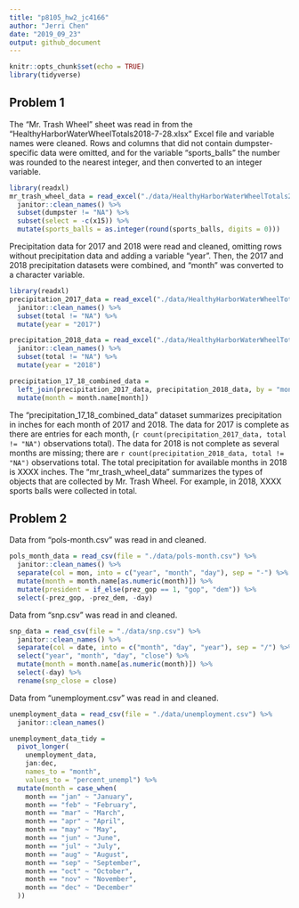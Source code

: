 ```yaml
---
title: "p8105_hw2_jc4166"
author: "Jerri Chen"
date: "2019_09_23"
output: github_document
---
```


```r
knitr::opts_chunk$set(echo = TRUE)
library(tidyverse)
```

## Problem 1

The "Mr. Trash Wheel" sheet was read in from the "HealthyHarborWaterWheelTotals2018-7-28.xlsx" Excel file and variable names were cleaned. Rows and columns that did not contain dumpster-specific data were omitted, and for the variable "sports_balls" the number was rounded to the nearest integer, and then converted to an integer variable.
```r
library(readxl)
mr_trash_wheel_data = read_excel("./data/HealthyHarborWaterWheelTotals2018-7-28.xlsx", sheet = "Mr. Trash Wheel") %>% 
  janitor::clean_names() %>%
  subset(dumpster != "NA") %>%
  subset(select = -c(x15)) %>%
  mutate(sports_balls = as.integer(round(sports_balls, digits = 0)))
```

Precipitation data for 2017 and 2018 were read and cleaned, omitting rows without precipitation data and adding a variable "year". Then, the 2017 and 2018 precipitation datasets were combined, and "month" was converted to a character variable.
```r
library(readxl)
precipitation_2017_data = read_excel("./data/HealthyHarborWaterWheelTotals2018-7-28.xlsx", sheet = "2017 Precipitation", range = "A2:B14") %>% 
  janitor::clean_names() %>%
  subset(total != "NA") %>%
  mutate(year = "2017")

precipitation_2018_data = read_excel("./data/HealthyHarborWaterWheelTotals2018-7-28.xlsx", sheet = "2018 Precipitation", range = "A2:B14") %>% 
  janitor::clean_names() %>%
  subset(total != "NA") %>%
  mutate(year = "2018")

precipitation_17_18_combined_data = 
  left_join(precipitation_2017_data, precipitation_2018_data, by = "month") %>%
  mutate(month = month.name[month])
```

The "precipitation_17_18_combined_data" dataset summarizes precipitation in inches for each month of 2017 and 2018. The data for 2017 is complete as there are entries for each month, (`r count(precipitation_2017_data, total != "NA")` observations total). The data for 2018 is not complete as several months are missing; there are `r count(precipitation_2018_data, total != "NA")` observations total. The total precipitation for available months in 2018 is XXXX inches. The "mr_trash_wheel_data" summarizes the types of objects that are collected by Mr. Trash Wheel. For example, in 2018, XXXX sports balls were collected in total.

## Problem 2
Data from "pols-month.csv" was read in and cleaned.

```r
pols_month_data = read_csv(file = "./data/pols-month.csv") %>%
  janitor::clean_names() %>%
  separate(col = mon, into = c("year", "month", "day"), sep = "-") %>%
  mutate(month = month.name[as.numeric(month)]) %>% 
  mutate(president = if_else(prez_gop == 1, "gop", "dem")) %>% 
  select(-prez_gop, -prez_dem, -day)
```

Data from "snp.csv" was read in and cleaned.
```r
snp_data = read_csv(file = "./data/snp.csv") %>% 
  janitor::clean_names() %>%
  separate(col = date, into = c("month", "day", "year"), sep = "/") %>% 
  select("year", "month", "day", "close") %>% 
  mutate(month = month.name[as.numeric(month)]) %>% 
  select(-day) %>% 
  rename(snp_close = close)
```

Data from "unemployment.csv" was read in and cleaned.
```r
unemployment_data = read_csv(file = "./data/unemployment.csv") %>% 
  janitor::clean_names()

unemployment_data_tidy = 
  pivot_longer(
    unemployment_data,
    jan:dec,
    names_to = "month",
    values_to = "percent_unempl") %>% 
  mutate(month = case_when(
    month == "jan" ~ "January",
    month == "feb" ~ "February",
    month == "mar" ~ "March",
    month == "apr" ~ "April",
    month == "may" ~ "May",
    month == "jun" ~ "June",
    month == "jul" ~ "July",
    month == "aug" ~ "August",
    month == "sep" ~ "September",
    month == "oct" ~ "October",
    month == "nov" ~ "November",
    month == "dec" ~ "December"
  ))
```





